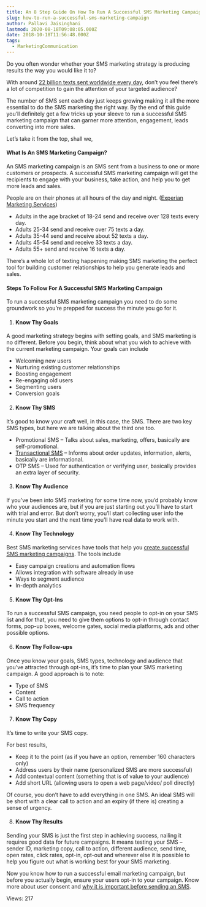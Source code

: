 ```yaml
---
title: An 8 Step Guide On How To Run A Successful SMS Marketing Campaign
slug: how-to-run-a-successful-sms-marketing-campaign
author: Pallavi Jaisinghani
lastmod: 2020-08-18T09:08:05.000Z
date: 2018-10-18T11:56:48.000Z
tags:
  - MarketingCommunication
---
```


Do you often wonder whether your SMS marketing strategy is producing results the way you would like it to? 


With around [22 billion texts sent worldwide every day](https://www.textrequest.com/blog/texting-statistics-answer-questions/), don’t you feel there’s a lot of competition to gain the attention of your targeted audience?


The number of SMS sent each day just keeps growing making it all the more essential to do the SMS marketing the right way. By the end of this guide you’ll definitely get a few tricks up your sleeve to run a successful SMS marketing campaign that can garner more attention, engagement, leads converting into more sales.


Let’s take it from the top, shall we,


#### **What Is An SMS Marketing Campaign?**


An SMS marketing campaign is an SMS sent from a business to one or more customers or prospects. A successful SMS marketing campaign will get the recipients to engage with your business, take action, and help you to get more leads and sales.


People are on their phones at all hours of the day and night. ([Experian Marketing Services](https://www.textrequest.com/blog/many-texts-people-send-per-day/))


* Adults in the age bracket of 18-24 send and receive over 128 texts every day.
* Adults 25-34 send and receive over 75 texts a day.
* Adults 35-44 send and receive about 52 texts a day.
* Adults 45-54 send and receive 33 texts a day.
* Adults 55+ send and receive 16 texts a day.


There’s a whole lot of texting happening making SMS marketing the perfect tool for building customer relationships to help you generate leads and sales.


#### **Steps To Follow For A Successful SMS Marketing Campaign**


To run a successful SMS marketing campaign you need to do some groundwork so you’re prepped for success the minute you go for it.


1. #### **Know Thy Goals**


A good marketing strategy begins with setting goals, and SMS marketing is no different. Before you begin, think about what you wish to achieve with the current marketing campaign. Your goals can include


* Welcoming new users
* Nurturing existing customer relationships
* Boosting engagement
* Re-engaging old users
* Segmenting users
* Conversion goals


2. ####  **Know Thy SMS**


It’s good to know your craft well, in this case, the SMS. There are two key SMS types, but here we are talking about the third one too.


* Promotional SMS – Talks about sales, marketing, offers, basically are self-promotional.
* [Transactional SMS](https://msg91.com/transactional-sms/?utm_source=blog&utm_medium=int&utm_campaign=smsguide) – Informs about order updates, information, alerts, basically are informational.
* OTP SMS – Used for authentication or verifying user, basically provides an extra layer of security.


3. ####  **Know Thy Audience**


If you’ve been into SMS marketing for some time now, you’d probably know who your audiences are, but if you are just starting out you’ll have to start with trial and error. But don’t worry, you’ll start collecting user info the minute you start and the next time you’ll have real data to work with.


4. ####  **Know Thy Technology**


Best SMS marketing services have tools that help you [create successful SMS marketing campaigns](https://msg91.com/sms-campaign/?utm_source=blog&utm_medium=int&utm_campaign=smsguide). The tools include


* Easy campaign creations and automation flows
* Allows integration with software already in use
* Ways to segment audience
* In-depth analytics


5. ####  **Know Thy Opt-Ins**


To run a successful SMS campaign, you need people to opt-in on your SMS list and for that, you need to give them options to opt-in through contact forms, pop-up boxes, welcome gates, social media platforms, ads and other possible options.


6. ####  **Know Thy Follow-ups**


Once you know your goals, SMS types, technology and audience that you’ve attracted through opt-ins, it’s time to plan your SMS marketing campaign. A good approach is to note:


* Type of SMS
* Content
* Call to action
* SMS frequency


7. ####  **Know Thy Copy**


It’s time to write your SMS copy.


For best results,


* Keep it to the point (as if you have an option, remember 160 characters only)
* Address users by their name (personalized SMS are more successful)
* Add contextual content (something that is of value to your audience)
* Add short URL (allowing users to open a web page/video/ poll directly)


Of course, you don’t have to add everything in one SMS. An ideal SMS will be short with a clear call to action and an expiry (if there is) creating a sense of urgency.


8. ####  **Know Thy Results**


Sending your SMS is just the first step in achieving success, nailing it requires good data for future campaigns. It means testing your SMS – sender ID, marketing copy, call to action, different audience, send time, open rates, click rates, opt-in, opt-out and wherever else it is possible to help you figure out what is working best for your SMS marketing.


Now you know how to run a successful email marketing campaign, but before you actually begin, ensure your users opt-in to your campaign. Know more about user consent and [why it is important before sending an SMS](https://msg91.com/blog/why-get-user-consent-before-sending-sms/?utm_source=blog&utm_medium=int&utm_campaign=smsguide).


 Views: 217


